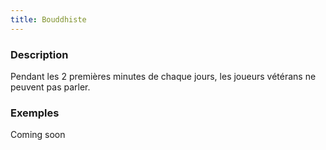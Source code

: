 ```yaml
---
title: Bouddhiste
---
```



<Fabled BOUDDHISTE header />

### Description

Pendant les 2 premières minutes de chaque jours, les joueurs vétérans ne peuvent pas parler. 

### Exemples

Coming soon